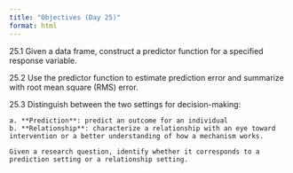 ```yaml
---
title: "Objectives (Day 25)"
format: html
---
```


25.1 Given a data frame, construct a predictor function for a specified response variable.

25.2 Use the predictor function to estimate prediction error and summarize with root mean square (RMS) error. 

25.3 Distinguish between the two settings for decision-making: 

    a. **Prediction**: predict an outcome for an individual
    b. **Relationship**: characterize a relationship with an eye toward intervention or a better understanding of how a mechanism works.
    
    Given a research question, identify whether it corresponds to a prediction setting or a relationship setting.
